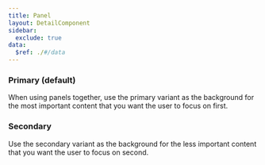 ```yaml
---
title: Panel
layout: DetailComponent
sidebar:
  exclude: true
data:
  $ref: ./#/data
---
```


<LivePreviewControls>
<LivePreview componentName="panel" exampleName="Primary" >

### Primary (default)

When using panels together, use the primary variant as the background for the most important content that you want the user to focus on first.

</LivePreview>

<LivePreview componentName="panel" exampleName="Secondary" >

### Secondary

Use the secondary variant as the background for the less important content that you want the user to focus on second. 

</LivePreview>

</LivePreviewControls>
